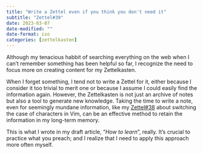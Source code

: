 ```yaml
---
title: "Write a Zettel even if you think you don't need it"
subtitle: "Zettel#39"
date: 2023-03-07
date-modified: ""
date-format: iso
categories: [zettelkasten]
---
```

Although my tenacious habbit of searching everything on the web when I can't remember something has been helpful so far, I recognize the need to focus more on creating content for my Zettelkasten.

When I forget something, I tend not to write a Zettel for it, either because I consider it too trivial to merit one or because I assume I could easily find the information again. However, the Zettelkasten is not just an archive of notes but also a tool to generate new knowledge. Taking the time to write a note, even for seemingly mundane information, like my [Zettel#38](/zettel/38) about switching the case of characters in Vim, can be an effective method to retain the information in my long-term memory.

This is what I wrote in my draft article, "*How to learn*", really. It's crucial to practice what you preach; and I realize that I need to apply this approach more often myself.
